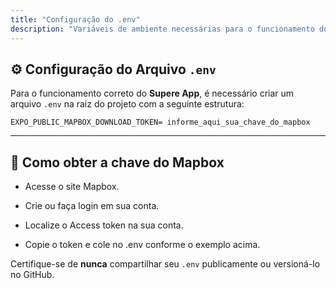 ```yaml
---
title: "Configuração do .env"
description: "Variáveis de ambiente necessárias para o funcionamento do app"
---
```


## ⚙️ Configuração do Arquivo `.env`

Para o funcionamento correto do **Supere App**, é necessário criar um arquivo `.env` na raiz do projeto com a seguinte estrutura:

```env
EXPO_PUBLIC_MAPBOX_DOWNLOAD_TOKEN= informe_aqui_sua_chave_do_mapbox
```

---

## 🔑 Como obter a chave do Mapbox

- Acesse o site Mapbox.

- Crie ou faça login em sua conta.

- Localize o Access token na sua conta.

- Copie o token e cole no .env conforme o exemplo acima.

<Note> Certifique-se de **nunca** compartilhar seu `.env` publicamente ou versioná-lo no GitHub. </Note>
